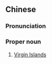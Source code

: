 ==Chinese==
{{zh-forms|s=维尔京群岛|type=32}}

===Pronunciation===
{{zh-pron
|m=Wéi'ěrjīng Qúndǎo
|c=wai4 ji5 ging1 kwan4 dou2
|mn=qz:Ûi-ní-keng Kûn-tó͘/xm:Ûi-ní-keng Kûn-tó/zz:Ûi-jíⁿ-keng Kûn-tó
|cat=pn
}}

===Proper noun===
{{zh-proper noun}}

# [[Virgin Islands]]
